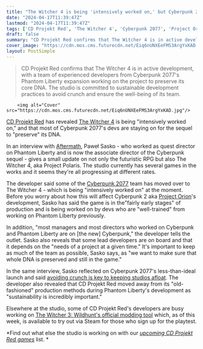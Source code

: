 ```yaml
---
title: "The Witcher 4 is being 'intensively worked on,' but Cyberpunk 2 is keeping most of its senior devs to 'preserve' the RPG's DNA"
date: "2024-04-17T11:39:47Z"
lastmod: "2024-04-17T11:39:47Z"
tags: ['CD Projekt Red', 'The Witcher 4', 'Cyberpunk 2077', 'Project Orion', 'The Witcher 3: Wildhunt']
draft: false
summary: "CD Projekt Red confirms that The Witcher 4 is in active development, with a team of experienced developers from Cyberpunk 2077's Phantom Liberty expansion working on the project to preserve its core DNA. The studio is committed to sustainable development practices to avoid crunch and ensure the well-being of its team."
cover_image: "https://cdn.mos.cms.futurecdn.net/Eiq6nUNXEeFMS3ArgYxKAD.jpg" 
layout: PostSimple
---
```

> CD Projekt Red confirms that The Witcher 4 is in active development, with a team of experienced developers from Cyberpunk 2077's Phantom Liberty expansion working on the project to preserve its core DNA. The studio is committed to sustainable development practices to avoid crunch and ensure the well-being of its team.


        <img alt="Cover" src="https://cdn.mos.cms.futurecdn.net/Eiq6nUNXEeFMS3ArgYxKAD.jpg"/>
        
[CD Projekt Red](https://www.gamesradar.com/uk/tag/cd-projekt-red/) has revealed [<u>The Witcher 4</u>](https://www.gamesradar.com/the-witcher-4-release-date/) is being "intensively worked on," and that most of Cyberpunk 2077's devs are staying on for the sequel to "preserve" its DNA. 

In an interview with [<u>Aftermath</u>](https://aftermath.site/cyberpunk-2077-phantom-liberty-sequel-interview), Paweł Sasko - who worked as quest director on Phantom Liberty and is now the associate director of the Cyberpunk sequel - gives a small update on not only the futuristic RPG but also The Witcher 4, aka Project Polaris. The studio currently has several games in the works and it seems they're all progressing at different rates.

The developer said some of the [<u>Cyberpunk 2077</u>](https://www.gamesradar.com/cyberpunk-2077-guide/) team has moved over to The Witcher 4 - which is being "intensively worked on" at the moment. Before you worry about how this will affect Cyberpunk 2 aka [<u>Project Orion</u>](https://www.gamesradar.com/cyberpunk-2077-sequel-project-orion/)'s development, Sasko has said the game is in the"fairly early stages" of production and is being worked on by devs who are "well-trained" from working on Phantom Liberty previously. 

In addition, "most managers and most directors who worked on Cyberpunk and Phantom Liberty are on [the new] Cyberpunk," the developer tells the outlet. Sasko also reveals that some lead developers are on board and that it depends on the "needs of a project at a given time." It's important to keep as much of the team as possible, Sasko says, as "we want to make sure that whole DNA is preserved and still in the game." 

In the same interview, Sasko reflected on Cyberpunk 2077's less-than-ideal launch and said [<u>avoiding crunch is key to keeping studios afloat</u>](https://www.gamesradar.com/cyberpunk-2077-sequel-lead-says-avoiding-crunch-is-key-to-keeping-studios-afloat-sustainability-is-incredibly-important/). The developer also revealed that CD Projekt Red moved away from its "old-fashioned" production methods during Phantom Liberty's development as "sustainability is incredibly important."

Elsewhere at the studio, some of CD Projekt Red's developers are busy working on [<u>The Witcher 3: Wildhunt's official modding tool</u>](https://www.gamesradar.com/the-witcher-3s-official-modding-tools-are-now-available-on-steam-but-only-for-a-select-few/) which, as of this week, is available to try out via Steam for those who sign up for the playtest.

*Find out what else the studio is working on with our *[<u><em>upcoming CD Projekt Red games</em></u>](https://www.gamesradar.com/upcoming-cd-projekt-red-games/)* list. *
        